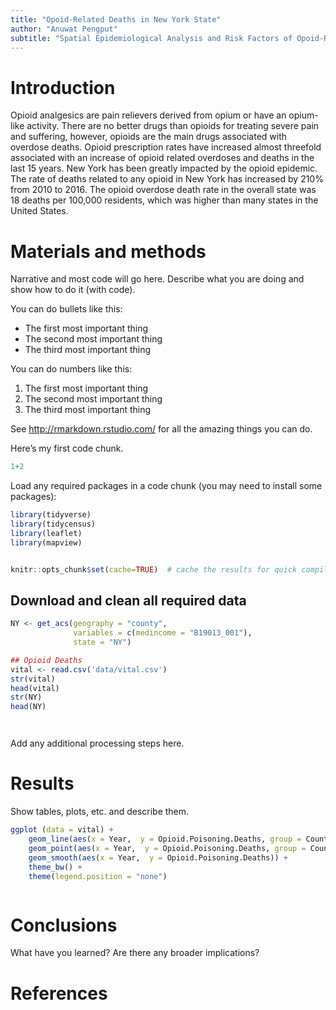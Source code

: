 ```yaml
---
title: "Opoid-Related Deaths in New York State"
author: "Anuwat Pengput"
subtitle: "Spatial Epidemiological Analysis and Risk Factors of Opoid-Related Deathsin New York"
---
```


# Introduction
Opioid analgesics are pain relievers derived from opium or have an opium-like activity. There are no better drugs than opioids for treating severe pain and suffering, however, opioids are the main drugs associated with overdose deaths. Opioid prescription rates have increased almost threefold associated with an increase of opioid related overdoses and deaths in the last 15 years. New York has been greatly impacted by the opioid epidemic. The rate of deaths related to any opioid in New York has increased by 210% from 2010 to 2016. The opioid overdose death rate in the overall state was 18 deaths per 100,000 residents, which was higher than many states in the United States.  

# Materials and methods

Narrative and most code will go here.  Describe what you are doing and show how to do it (with code).

You can do bullets like this:

* The first most important thing
* The second most important thing
* The third most important thing

You can do numbers like this:

1. The first most important thing
2. The second most important thing
3. The third most important thing

See [http://rmarkdown.rstudio.com/](http://rmarkdown.rstudio.com/) for all the amazing things you can do.


Here's my first code chunk.
```r
1+2
```

Load any required packages in a code chunk (you may need to install some packages):

```r
library(tidyverse)
library(tidycensus)
library(leaflet)
library(mapview) 


knitr::opts_chunk$set(cache=TRUE)  # cache the results for quick compiling
```

## Download and clean all required data
```r

NY <- get_acs(geography = "county", 
              variables = c(medincome = "B19013_001"), 
              state = "NY")

## Opioid Deaths
vital <- read.csv('data/vital.csv')
str(vital)
head(vital)
str(NY)
head(NY)



```

```r




```

Add any additional processing steps here.

# Results

Show tables, plots, etc. and describe them.

```r

ggplot (data = vital) +
    geom_line(aes(x = Year,  y = Opioid.Poisoning.Deaths, group = County, col = County)) + 
    geom_point(aes(x = Year,  y = Opioid.Poisoning.Deaths, group = County, col = County, size = Opioid.Poisoning.Deaths)) +
    geom_smooth(aes(x = Year,  y = Opioid.Poisoning.Deaths)) +
    theme_bw() +
    theme(legend.position = "none") 


```


```r

```

# Conclusions

What have you learned?  Are there any broader implications?

# References
